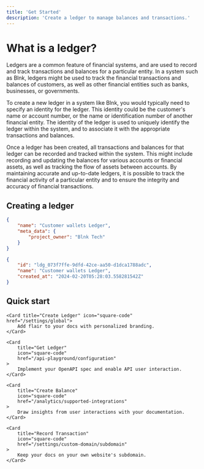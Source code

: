 ```yaml
---
title: 'Get Started'
description: 'Create a ledger to manage balances and transactions.'
---
```


# What is a ledger?

Ledgers are a common feature of financial systems, and are used to record and track transactions and balances for a particular entity. In a system such as Blnk, ledgers might be used to track the financial transactions and balances of customers, as well as other financial entities such as banks, businesses, or governments.

To create a new ledger in a system like Blnk, you would typically need to specify an identity for the ledger. This identity could be the customer's name or account number, or the name or identification number of another financial entity. The identity of the ledger is used to uniquely identify the ledger within the system, and to associate it with the appropriate transactions and balances.

Once a ledger has been created, all transactions and balances for that ledger can be recorded and tracked within the system. This might include recording and updating the balances for various accounts or financial assets, as well as tracking the flow of assets between accounts. By maintaining accurate and up-to-date ledgers, it is possible to track the financial activity of a particular entity and to ensure the integrity and accuracy of financial transactions.
## Creating a ledger
```json request
{
    "name": "Customer wallets Ledger",
    "meta_data": {
        "project_owner": "Blnk Tech"
    }
}
```
```json response
{
    "id": "ldg_073f7ffe-9dfd-42ce-aa50-d1dca1788adc",
    "name": "Customer wallets Ledger",
    "created_at": "2024-02-20T05:28:03.558281542Z"
}
```
## Quick start
<CardGroup>

    <Card title="Create Ledger" icon="square-code" href="/settings/global">
        Add flair to your docs with personalized branding.
    </Card>

    <Card
        title="Get Ledger"
        icon="square-code"
        href="/api-playground/configuration"
    >
        Implement your OpenAPI spec and enable API user interaction.
    </Card>

    <Card
        title="Create Balance"
        icon="square-code"
        href="/analytics/supported-integrations"
    >
        Draw insights from user interactions with your documentation.
    </Card>

    <Card
        title="Record Transaction"
        icon="square-code"
        href="/settings/custom-domain/subdomain"
    >
        Keep your docs on your own website's subdomain.
    </Card>

</CardGroup>

